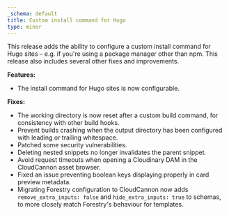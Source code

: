 ```yaml
---
_schema: default
title: Custom install command for Hugo
type: minor
---
```

This release adds the ability to configure a custom install command for Hugo sites – e.g. if you're using a package manager other than npm. This release also includes several other fixes and improvements.

**Features:**

* The install command for Hugo sites is now configurable.

**Fixes:**

* The working directory is now reset after a custom build command, for consistency with other build hooks.
* Prevent builds crashing when the output directory has been configured with leading or trailing whitespace.
* Patched some security vulnerabilities.
* Deleting nested snippets no longer invalidates the parent snippet.
* Avoid request timeouts when opening a Cloudinary DAM in the CloudCannon asset browser.
* Fixed an issue preventing boolean keys displaying properly in card preview metadata.
* Migrating Forestry configuration to CloudCannon now adds `remove_extra_inputs: false`&nbsp;and `hide_extra_inputs: true`&nbsp;to schemas, to more closely match Forestry's behaviour for templates.
